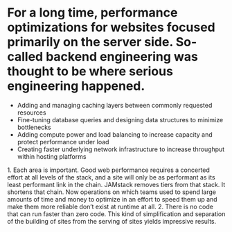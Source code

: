 
# For a long time, performance optimizations for websites focused primarily on the server side. So-called backend engineering was thought to be where serious engineering happened.

<ul>
<Appear>
  <li>
    <AppearText>
      Adding and managing caching layers between commonly requested resources
    </AppearText>
  </li>
  <li>
    <AppearText>
      Fine-tuning database queries and designing data structures to minimize bottlenecks
    </AppearText>
  </li>
  <li>
    <AppearText>
      Adding compute power and load balancing to increase capacity and protect performance under load
    </AppearText>
  </li>
  <li>
    <AppearText>
      Creating faster underlying network infrastructure to increase throughput within hosting platforms
    </AppearText>
  </li>
</Appear>
</ul>

<Notes>
  1. Each area is important. Good web performance requires a concerted
  effort at all levels of the stack, and a site will only be as performant
  as its least performant link in the chain. JAMstack removes tiers from
  that stack. It shortens that chain. Now operations on which teams used
  to spend large amounts of time and money to optimize in an effort to
  speed them up and make them more reliable don’t exist at runtime at all.
  2. There is no code that can run faster than zero code. This kind of
  simplification and separation of the building of sites from the serving
  of sites yields impressive results.
</Notes>

